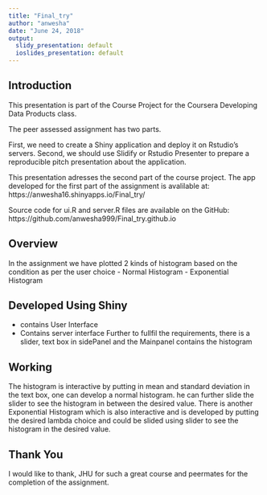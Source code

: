 ---
title: "Final_try"
author: "anwesha"
date: "June 24, 2018"
output:
  slidy_presentation: default
  ioslides_presentation: default
---
## Introduction
This presentation is part of the Course Project for the Coursera Developing Data Products class.

The peer assessed assignment has two parts.

First, we need to create a Shiny application and deploy it on Rstudio's servers.
Second, we should use Slidify or Rstudio Presenter to prepare a reproducible pitch presentation about the application.

This presentation adresses the second part of the course project.
The app developed for the first part of the assignment is avalilable at:
https://anwesha16.shinyapps.io/Final_try/

Source code for ui.R and server.R files are available on the GitHub:
https://github.com/anwesha999/Final_try.github.io


## Overview
In the assignment we have plotted 2 kinds of histogram based on the condition as 
per the user choice
- Normal Histogram
- Exponential Histogram

## Developed Using Shiny
- contains User Interface
- Contains server interface
Further to fullfil the requirements, there is a slider, text box in sidePanel and
the Mainpanel contains the histogram

## Working 
The histogram is interactive by putting in mean and standard deviation in the text box, one can develop a normal histogram. he can further slide the slider to see the histogram in between the desired value.
There is another Exponential Histogram which is also interactive and is developed by putting the desired lambda choice and could be slided using slider to see the histogram in the desired value.

## Thank You
I would like to thank, JHU for such a great course and peermates for the completion of the assignment.



